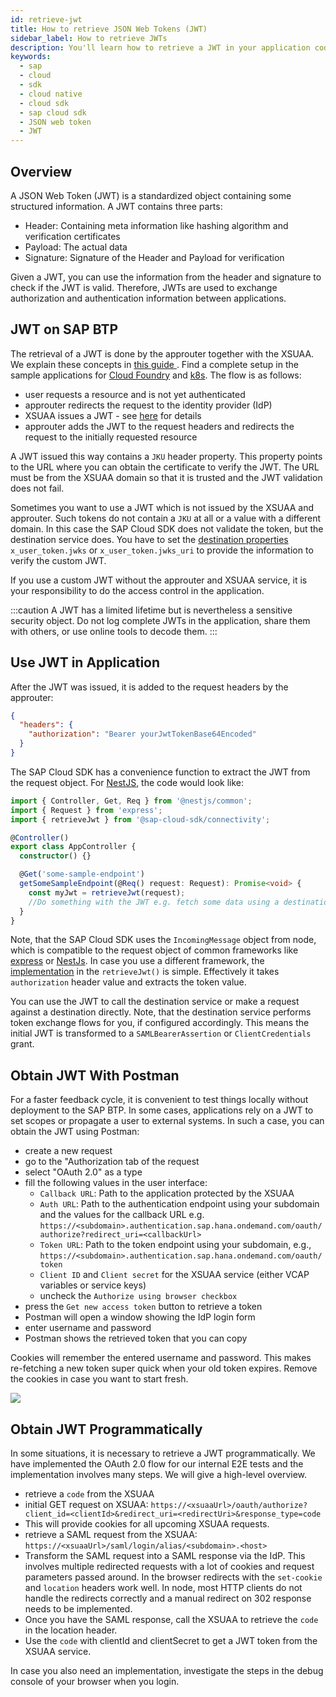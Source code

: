 ```yaml
---
id: retrieve-jwt
title: How to retrieve JSON Web Tokens (JWT)
sidebar_label: How to retrieve JWTs
description: You'll learn how to retrieve a JWT in your application code as well as locally using tools like Postman.
keywords:
  - sap
  - cloud
  - sdk
  - cloud native
  - cloud sdk
  - sap cloud sdk
  - JSON web token
  - JWT
---
```


## Overview

A JSON Web Token (JWT) is a standardized object containing some structured information.
A JWT contains three parts:

- Header: Containing meta information like hashing algorithm and verification certificates
- Payload: The actual data
- Signature: Signature of the Header and Payload for verification

Given a JWT, you can use the information from the header and signature to check if the JWT is valid.
Therefore, JWTs are used to exchange authorization and authentication information between applications.

## JWT on SAP BTP

The retrieval of a JWT is done by the approuter together with the XSUAA.
We explain these concepts in [this guide ](https://sap.github.io/cloud-sdk/docs/js/guides/how-to-use-the-approuter).
Find a complete setup in the sample applications for [Cloud Foundry](https://github.com/SAP-samples/cloud-sdk-js/tree/main/samples/cf-sample-application) and [k8s](https://github.com/SAP-samples/cloud-sdk-js/tree/main/samples/k8s-sample-application).
The flow is as follows:

- user requests a resource and is not yet authenticated
- approuter redirects the request to the identity provider (IdP)
- XSUAA issues a JWT - see [here](#obtain-jwt-programmatically) for details
- approuter adds the JWT to the request headers and redirects the request to the initially requested resource

A JWT issued this way contains a `JKU` header property.
This property points to the URL where you can obtain the certificate to verify the JWT.
The URL must be from the XSUAA domain so that it is trusted and the JWT validation does not fail.

Sometimes you want to use a JWT which is not issued by the XSUAA and approuter.
Such tokens do not contain a `JKU` at all or a value with a different domain.
In this case the SAP Cloud SDK does not validate the token, but the destination service does.
You have to set the [destination properties](https://help.sap.com/docs/CP_CONNECTIVITY/cca91383641e40ffbe03bdc78f00f681/283cd2d1c72147a18c69daf681650f07.html) `x_user_token.jwks` or `x_user_token.jwks_uri` to provide the information to verify the custom JWT.

If you use a custom JWT without the approuter and XSUAA service, it is your responsibility to do the access control in the application.

:::caution
A JWT has a limited lifetime but is nevertheless a sensitive security object.
Do not log complete JWTs in the application, share them with others, or use online tools to decode them.
:::

## Use JWT in Application

After the JWT was issued, it is added to the request headers by the approuter:

```json
{
  "headers": {
    "authorization": "Bearer yourJwtTokenBase64Encoded"
  }
}
```

The SAP Cloud SDK has a convenience function to extract the JWT from the request object.
For [NestJS](https://nestjs.com/), the code would look like:

```ts
import { Controller, Get, Req } from '@nestjs/common';
import { Request } from 'express';
import { retrieveJwt } from '@sap-cloud-sdk/connectivity';

@Controller()
export class AppController {
  constructor() {}

  @Get('some-sample-endpoint')
  getSomeSampleEndpoint(@Req() request: Request): Promise<void> {
    const myJwt = retrieveJwt(request);
    //Do something with the JWT e.g. fetch some data using a destination
  }
}
```

Note, that the SAP Cloud SDK uses the `IncomingMessage` object from node, which is compatible to the request object of common frameworks like [express](https://expressjs.com/) or [NestJs](https://nestjs.com/).
In case you use a different framework, the [implementation](https://github.com/SAP/cloud-sdk-js/blob/6e3453e50a061d3ea2dbd9ac6a40232e624f348f/packages/connectivity/src/scp-cf/jwt.ts#L45-L63) in the `retrieveJwt()` is simple.
Effectively it takes `authorization` header value and extracts the token value.

You can use the JWT to call the destination service or make a request against a destination directly.
Note, that the destination service performs token exchange flows for you, if configured accordingly.
This means the initial JWT is transformed to a `SAMLBearerAssertion` or `ClientCredentials` grant.

## Obtain JWT With Postman

For a faster feedback cycle, it is convenient to test things locally without deployment to the SAP BTP.
In some cases, applications rely on a JWT to set scopes or propagate a user to external systems.
In such a case, you can obtain the JWT using Postman:

- create a new request
- go to the "Authorization tab of the request
- select "OAuth 2.0" as a type
- fill the following values in the user interface:
  - `Callback URL`: Path to the application protected by the XSUAA
  - `Auth URL`: Path to the authentication endpoint using your subdomain and the values for the callback URL e.g. `https://<subdomain>.authentication.sap.hana.ondemand.com/oauth/authorize?redirect_uri=<callbackUrl>`
  - `Token URL`: Path to the token endpoint using your subdomain, e.g., `https://<subdomain>.authentication.sap.hana.ondemand.com/oauth/token`
  - `Client ID` and `Client secret` for the XSUAA service (either VCAP variables or service keys)
  - uncheck the `Authorize using browser checkbox`
- press the `Get new access token` button to retrieve a token
- Postman will open a window showing the IdP login form
- enter username and password
- Postman shows the retrieved token that you can copy

Cookies will remember the entered username and password.
This makes re-fetching a new token super quick when your old token expires.
Remove the cookies in case you want to start fresh.

![](../img/postman-oauth-token.png)

## Obtain JWT Programmatically

In some situations, it is necessary to retrieve a JWT programmatically.
We have implemented the OAuth 2.0 flow for our internal E2E tests and the implementation involves many steps.
We will give a high-level overview.

- retrieve a `code` from the XSUAA
- initial GET request on XSUAA: `https://<xsuaaUrl>/oauth/authorize?client_id=<clientId>&redirect_uri=<redirectUri>&response_type=code`
- This will provide cookies for all upcoming XSUAA requests.
- retrieve a SAML request from the XSUAA: `https://<xsuaaUrl>/saml/login/alias/<subdomain>.<host>`
- Transform the SAML request into a SAML response via the IdP.
  This involves multiple redirected requests with a lot of cookies and request parameters passed around.
  In the browser redirects with the `set-cookie` and `location` headers work well.
  In node, most HTTP clients do not handle the redirects correctly and a manual redirect on 302 response needs to be implemented.
- Once you have the SAML response, call the XSUAA to retrieve the `code` in the location header.
- Use the `code` with clientId and clientSecret to get a JWT token from the XSUAA service.

In case you also need an implementation, investigate the steps in the debug console of your browser when you login.
